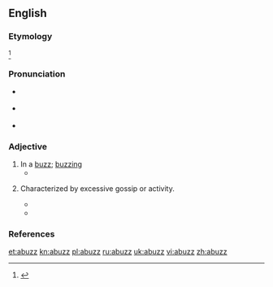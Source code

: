 ==English==

===Etymology===
{{prefix|a|buzz|t1=in such a manner|t2=to drone|lang=en}}<ref name=WI3>{{R:MW3 1976|page=8}}</ref>

===Pronunciation===
* {{a|RP}} {{IPA|/əˈbʌz/|lang=en}}
* {{a|US}} {{IPA|/əˈbʌz/|lang=en}}
* {{rhymes|ʌz|lang=en}}

===Adjective===
{{en-adj}}

# In a [[buzz]]; [[buzzing]]
#* {{quote-book|year=2005|author={{w|Cory Doctorow|Cory Doctorow}}|title=Someone Comes to Town, Someone Leaves Town|passage=he remembered boyhood summers on the mountain's slopes '''abuzz''' with blackflies and syrupy heat.}}
# {{lb|en|postpositive}} Characterized by excessive gossip or activity.
#* {{quote-book|year=1902|author={{w|Francis Lynde|Francis Lynde}}|title=The Master of Appleby|passage=Now what a-devil has set this hornet's nest of theirs '''abuzz''' so suddenly?}}
#* {{quote-book|year=1914|author={{w|Peter B. Kyne}}|title=The Long Chance|passage=The town was '''abuzz''' with excitement for an hour, when the news became stale.}}

===References===
<references/>

[[et:abuzz]]
[[kn:abuzz]]
[[pl:abuzz]]
[[ru:abuzz]]
[[uk:abuzz]]
[[vi:abuzz]]
[[zh:abuzz]]